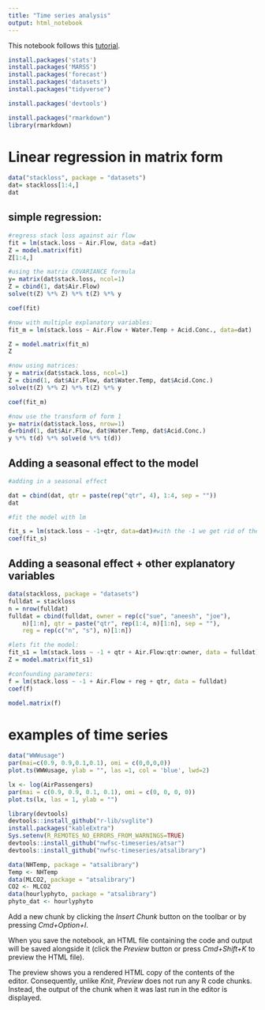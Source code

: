 ```yaml
---
title: "Time series analysis"
output: html_notebook
---
```


This notebook follows this  [tutorial](https://nwfsc-timeseries.github.io/atsa-labs/chap-tslab.html).

```r
install.packages('stats')
install.packages('MARSS')
install.packages('forecast')
install.packages('datasets')
install.packages("tidyverse")
```

```r
install.packages('devtools')

```
```r
install.packages("rmarkdown")
library(rmarkdown)
```
# Linear regression in matrix form

```r
data("stackloss", package = "datasets")
dat= stackloss[1:4,]
dat

```

## simple regression:
```r
#regress stack loss against air flow
fit = lm(stack.loss ~ Air.Flow, data =dat)
Z = model.matrix(fit)
Z[1:4,]
```

```r
#using the matrix COVARIANCE formula
y= matrix(dat$stack.loss, ncol=1)
Z = cbind(1, dat$Air.Flow)
solve(t(Z) %*% Z) %*% t(Z) %*% y
```


```r
coef(fit)
```
```r
#now with multiple explanatory variables:
fit_m = lm(stack.loss ~ Air.Flow + Water.Temp + Acid.Conc., data=dat)
```


```r
Z = model.matrix(fit_m)
Z
```

```r
#now using matrices:
y = matrix(dat$stack.loss, ncol=1)
Z = cbind(1, dat$Air.Flow, dat$Water.Temp, dat$Acid.Conc.)
solve(t(Z) %*% Z) %*% t(Z) %*% y
```


```r
coef(fit_m)
```


```r
#now use the transform of form 1
y= matrix(dat$stack.loss, nrow=1)
d=rbind(1, dat$Air.Flow, dat$Water.Temp, dat$Acid.Conc.)
y %*% t(d) %*% solve(d %*% t(d))
```
## Adding a seasonal effect to the model

```r
#adding in a seasonal effect

dat = cbind(dat, qtr = paste(rep("qtr", 4), 1:4, sep = ""))
dat
```

```r
#fit the model with lm

fit_s = lm(stack.loss ~ -1+qtr, data=dat)#with the -1 we get rid of the intercept
coef(fit_s)
```
## Adding a seasonal effect + other explanatory variables

```r
data(stackloss, package = "datasets")
fulldat = stackloss
n = nrow(fulldat)
fulldat = cbind(fulldat, owner = rep(c("sue", "aneesh", "joe"), 
    n)[1:n], qtr = paste("qtr", rep(1:4, n)[1:n], sep = ""), 
    reg = rep(c("n", "s"), n)[1:n])
```

```r
#lets fit the model:
fit_s1 = lm(stack.loss ~ -1 + qtr + Air.Flow:qtr:owner, data = fulldat)
Z = model.matrix(fit_s1)
```

```r
#confounding parameters:
f = lm(stack.loss ~ -1 + Air.Flow + reg + qtr, data = fulldat)
coef(f)
```
```r
model.matrix(f)
```

# examples of time series

```r
data("WWWusage")
par(mai=c(0.9, 0.9,0.1,0.1), omi = c(0,0,0,0))
plot.ts(WWWusage, ylab = "", las =1, col = 'blue', lwd=2)
```

```r
lx <- log(AirPassengers)
par(mai = c(0.9, 0.9, 0.1, 0.1), omi = c(0, 0, 0, 0))
plot.ts(lx, las = 1, ylab = "")
```

```r
library(devtools)
devtools::install_github("r-lib/svglite")
install.packages("kableExtra")
Sys.setenv(R_REMOTES_NO_ERRORS_FROM_WARNINGS=TRUE)
devtools::install_github("nwfsc-timeseries/atsar")
devtools::install_github("nwfsc-timeseries/atsalibrary")
```



```r
data(NHTemp, package = "atsalibrary")
Temp <- NHTemp
data(MLCO2, package = "atsalibrary")
CO2 <- MLCO2
data(hourlyphyto, package = "atsalibrary")
phyto_dat <- hourlyphyto
```


Add a new chunk by clicking the *Insert Chunk* button on the toolbar or by pressing *Cmd+Option+I*.

When you save the notebook, an HTML file containing the code and output will be saved alongside it (click the *Preview* button or press *Cmd+Shift+K* to preview the HTML file). 

The preview shows you a rendered HTML copy of the contents of the editor. Consequently, unlike *Knit*, *Preview* does not run any R code chunks. Instead, the output of the chunk when it was last run in the editor is displayed.

